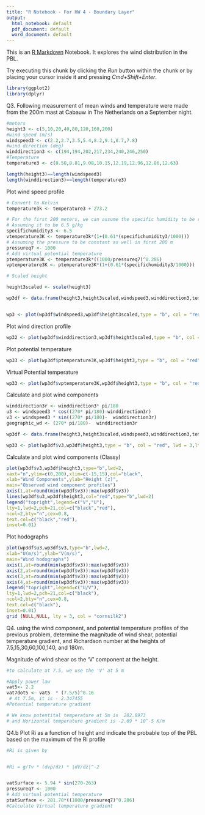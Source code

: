 ```yaml
---
title: "R Notebook - For HW 4 - Boundary Layer"
output:
  html_notebook: default
  pdf_document: default
  word_document: default
---
```


This is an [R Markdown](http://rmarkdown.rstudio.com) Notebook. It explores the wind distribution in the PBL.


Try executing this chunk by clicking the *Run* button within the chunk or by placing your cursor inside it and pressing *Cmd+Shift+Enter*. 

```r
library(ggplot2)
library(dplyr)

```

Q3. Following measurement of mean winds and temperature were made from the 200m mast at Cabauw in The Netherlands on a September night.
```r
#meters
height3 <- c(5,10,20,40,80,120,160,200)
#wind speed (m/s)
windspeed3 <- c(2.2,2.7,3.5,5.4,8.2,9.1,8.7,7.8)
#wind direction (deg)
winddirection3 <- c(194,194,202,217,234,240,246,250)
#Temperature
temperature3 <- c(8.58,8.81,9.08,10.15,12.19,12.96,12.86,12.63)

length(height3)==length(windspeed3)
length(winddirection3)==length(temperature3)


```

Plot wind speed profile
```r
# Convert to Kelvin
temperature3k <- temperature3 + 273.2

# For the first 200 meters, we can assume the specific humidity to be relatively constant 
# Assuming it to be 6.5 g/kg
specifichumidity3 <- 6.5
vtemperature3K <- temperature3k*(1+(0.61*(specifichumidity3/1000)))
# Assuming the pressure to be constant as well in first 200 m
pressureq7 <- 1000
# Add virtual potential temperature
ptemperature3K <- temperature3k*((1000/pressureq7)^0.286)
vptemperature3K <- ptemperature3K*(1+(0.61*(specifichumidity3/1000)))

# Scaled height

height3scaled <- scale(height3)

wp3df <- data.frame(height3,height3scaled,windspeed3,winddirection3,temperature3,temperature3k,vtemperature3K,ptemperature3K,vtemperature3K,ptemperature3K,vptemperature3K)


wp3 <- plot(wp3df$windspeed3,wp3df$height3scaled,type = "b", col = "red", lwd = 3,xlab = "Wind Speed (m/s)", ylab = "Scaled Height") + title("Observed profile of wind speed")


```
Plot wind direction profile

```r

wp32 <- plot(wp3df$winddirection3,wp3df$height3scaled,type = "b", col = "red", lwd = 3,xlab = "Wind Direction (deg.)", ylab = "Scaled Height") + title("Observed profile of wind direction")


```
Plot potential temperature 
```r
wp33 <- plot(wp3df$ptemperature3K,wp3df$height3,type = "b", col = "red", lwd = 3,xlab = "Potential Temperature", ylab = "Height(m)")
```

Virtual Potential temperature

```r
wp33 <- plot(wp3df$vptemperature3K,wp3df$height3,type = "b", col = "red", lwd = 3,xlab = "Virtual Potential Temperature", ylab = "Height(m)")
```

Calculate and plot wind components

```r

winddirection3r <- winddirection3* pi/180
u3 <- windspeed3 * cos((270* pi/180)-winddirection3r)
v3 <- windspeed3 * sin((270* pi/180)-  winddirection3r)
geographic_wd <- (270* pi/180)-  winddirection3r

wp3df <- data.frame(height3,height3scaled,windspeed3,winddirection3,temperature3,temperature3k,vtemperature3K,ptemperature3K,vtemperature3K,ptemperature3K,vptemperature3K,u3,v3,geographic_wd)

wp33 <- plot(wp3df$v3,wp3df$height3,type = "b", col = "red", lwd = 3,lty= 2,xlab = "V(m/sec)     U(m/sec)       ", ylab = "Height Z (m)") + title("Profiles of mean wind components") + lines(wp3df$u3,wp3df$height3,type = "b", lwd = 3,col="green") 

```
Calculate and plot wind components (Classy)

```r
plot(wp3df$v3,wp3df$height3,type="b",lwd=2,
xaxt="n",ylim=c(0,200),xlim=c(-15,15),col="black",
xlab="Wind Components",ylab="Height (z)",
main="Observed wind component profiles")
axis(1,at=round(min(wp3df$v3)):max(wp3df$v3))
lines(wp3df$u3,wp3df$height3,col="red",type="b",lwd=2)
legend("topright",legend=c("V","U"),
lty=1,lwd=2,pch=21,col=c("black","red"),
ncol=2,bty="n",cex=0.8,
text.col=c("black","red"),
inset=0.01)

```
Plot hodographs
```r
plot(wp3df$u3,wp3df$v3,type="b",lwd=2,
xlab="U(m/s)",ylab="V(m/s)",
main="Wind hodographs")
axis(1,at=round(min(wp3df$v3)):max(wp3df$v3))
axis(2,at=round(min(wp3df$v3)):max(wp3df$v3))
axis(3,at=round(min(wp3df$v3)):max(wp3df$v3))
axis(4,at=round(min(wp3df$v3)):max(wp3df$v3))
legend("topright",legend=c("U/V"),
lty=1,lwd=2,pch=21,col=c("black"),
ncol=2,bty="n",cex=0.8,
text.col=c("black"),
inset=0.01)
grid (NULL,NULL, lty = 3, col = "cornsilk2")  
```


Q4. using the wind component, and potential temperature profiles of the previous problem, determine the magnitude of wind shear, potential temperature gradient, and Richardson number at the heights of 7.5,15,30,60,100,140, and 180m.

Magnitude of wind shear os the 'V' component at the height.
```r
#to calculate at 7.5, we use the 'V' at 5 m

#Apply power law
vat5<- 2.2
vat7dot5 <- vat5  * (7.5/5)^0.16
 # At 7.5m, it is - 2.347455
#Potential temperature gradient

# We know potentital temperature at 5m is  282.8973
# and Horizontal temperature gradient is -2.69 * 10^-5 K/m


```

Q4.b Plot Ri as a function of height and indicate the probable top of the PBL based on the maximum of the Ri profile
```r
#Ri is given by


#Ri = g/Tv * (dvp/dz) * |dV/dz|^-2


vatSurface <- 5.94 * sin(270-263)
pressureq7 <- 1000
# Add virtual potential temperature
ptatSurface <- 281.78*((1000/pressureq7)^0.286)
#Calculate Virtual temperature gradient 

```